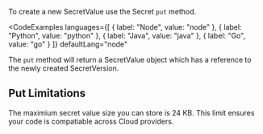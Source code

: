 To create a new SecretValue use the Secret `put` method.

<CodeExamples 
	languages={[
	{
		label: "Node",
		value: "node"
	},
	{
		label: "Python",
		value: "python"
	},
	{
		label: "Java",
		value: "java"
	},
	{
		label: "Go",
		value: "go"
	}
	]}
	defaultLang="node"
>

<CodeSnippet snippet="nitrictech/node-sdk/examples/secrets/put.ts" />

<CodeSnippet snippet="nitrictech/python-sdk/examples/secrets/put.py" />

<CodeSnippet snippet="nitrictech/java-sdk/examples/src/main/java/examples/secrets/Put.java" />

<CodeSnippet snippet="nitrictech/go-sdk/examples/secrets/put.go" />

</CodeExamples>

The `put` method will return a SecretValue object which has a reference to the newly created SecretVersion.

## Put Limitations

The maximium secret value size you can store is 24 KB. This limit ensures your code is compatiable across Cloud providers.
